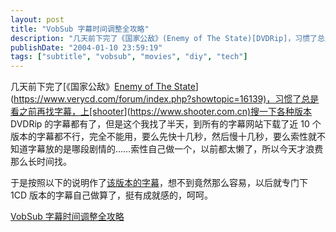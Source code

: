 ```yaml
---
layout: post
title: "VobSub 字幕时间调整全攻略"
description: "几天前下完了《国家公敌》(Enemy of The State)[DVDRip]，习惯了总是找字幕，但所有版本都不完全匹配。自己动手制作字幕，发现过程简单高效，获得了成就感。"
publishDate: "2004-01-10 23:59:19"
tags: ["subtitle", "vobsub", "movies", "diy", "tech"]
---
```


几天前下完了[《国家公敌》[Enemy of The State](DVDRip)](<https://www.verycd.com/forum/index.php?showtopic=16139)，习惯了总是看之前再找字幕，上[shooter>](<https://www.shooter.com.cn)搜一下各种版本> DVDRip 的字幕都有了，但是这个我找了半天，到所有的字幕网站下载了近 10 个版本的字幕都不行，完全不能用，要么先快十几秒，然后慢十几秒，要么索性就不知道字幕放的是哪段剧情的……索性自己做一个，以前都太懒了，所以今天才浪费那么长时间找。

于是按照以下的说明作了[该版本的字幕](https://www.shooter.com.cn/?subid=7692&downpage=1)，想不到竟然那么容易，以后就专门下 1CD 版本的字幕自己做算了，挺有成就感的，呵呵。

[VobSub 字幕时间调整全攻略](https://www.verycd.com/forum/index.php?showtopic=15406)
